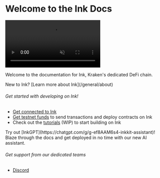 
# Welcome to the Ink Docs

<video autoPlay loop muted playsInline className="w-full rounded-6xl">
  <source src="../images/ink-banner.mp4" type="video/mp4" />
</video>

Welcome to the documentation for Ink, Kraken's dedicated DeFi chain.

<Callout type="info" emoji="ℹ️">
New to Ink? [Learn more about Ink](/general/about)
</Callout>

###### Get started with developing on Ink!
- [Get connected to Ink](/general/connect-wallet)
- [Get testnet funds](/tools/faucets) to send transactions and deploy contracts on Ink
- Check out the [tutorials](/build/tutorials) (WIP) to start building on Ink
<Callout type="info" emoji="ℹ️">
Try out [InkGPT](https://chatgpt.com/g/g-ef8AAM6s4-inkkit-assistant)! Blaze through the docs and get deployed in no time with our new AI assistant.
</Callout>

###### Get support from our dedicated teams
- <a href={URLS.discordUrl}>Discord</a>

